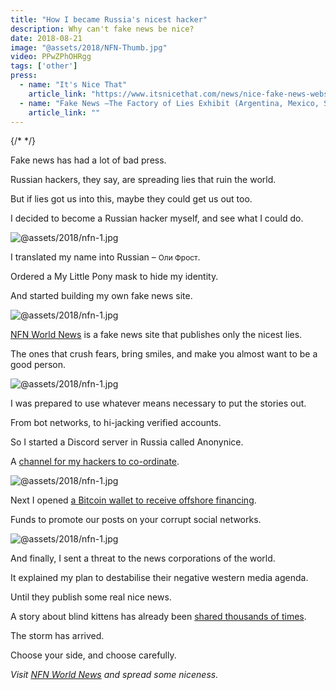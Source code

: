 ```yaml
---
title: "How I became Russia's nicest hacker"
description: Why can't fake news be nice?
date: 2018-08-21
image: "@assets/2018/NFN-Thumb.jpg"
video: PPwZPhOHRgg
tags: ['other']
press:
  - name: "It's Nice That"
    article_link: "https://www.itsnicethat.com/news/nice-fake-news-website-oli-frost-digital-010818"
  - name: "Fake News –The Factory of Lies Exhibit (Argentina, Mexico, Spain)"
    article_link: ""
---
```


{/* <style>
.russian {
  font-size: 0.85em;
  font-weight: 400;
}

</style> */}

Fake news has had a lot of bad press.

Russian hackers, they say, are spreading lies that ruin the world.

But if lies got us into this, maybe they could get us out too.

<LinkPreview id="https://olifro.st/nfn/" hideMedia />

I decided to become a Russian hacker myself, and see what I could do.

![@assets/2018/nfn-1.jpg](@assets/2018/NFN-Anonynice.jpg)

I translated my name into Russian – <span class="russian">Оли Фрост</span>.

Ordered a My Little Pony mask to hide my identity.

And started building my own fake news site.

![@assets/2018/nfn-1.jpg](@assets/2018/NFN1.jpg)

[NFN World News](https://olifro.st/nfn) is a fake news site that publishes only the nicest lies.

The ones that crush fears, bring smiles, and make you almost want to be a good person.

![@assets/2018/nfn-1.jpg](@assets/2018/NFN2.jpg)

I was prepared to use whatever means necessary to put the stories out.

From bot networks, to hi-jacking verified accounts.

So I started a Discord server in Russia called Anonynice.

A [channel for my hackers to co-ordinate](https://olifro.st/nfn/joinus).

![@assets/2018/nfn-1.jpg](@assets/2018/NFN3.jpg)

Next I opened [a Bitcoin wallet to receive offshore financing](https://olifro.st/nfn/donate).

Funds to promote our posts on your corrupt social networks.

![@assets/2018/nfn-1.jpg](@assets/2018/NFN4.jpg)

And finally, I sent a threat to the news corporations of the world.

It explained my plan to destabilise their negative western media agenda.

Until they publish some real nice news.

<OptimizedYouTube id="" poster="@assets/2018/NFN-Thumb.jpg" />

A story about blind kittens has already been [shared thousands of times](https://olifro.st/nfn/lonely-blind-cats-see-string/).

The storm has arrived.

Choose your side, and choose carefully.

*Visit [NFN World News](https://olifro.st/nfn) and spread some niceness.*
